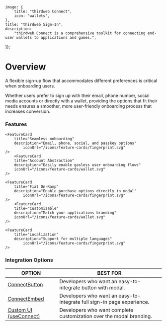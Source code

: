 
	image: {
		title: "thirdweb Connect",
		icon: "wallets",
	},
	title: "thirdweb Sign-In",
	description:
		"thirdweb Connect is a comprehensive toolkit for connecting end-user wallets to applications and games.",
});

# Overview

A flexible sign-up flow that accommodates different preferences is critical when onboarding users.

Whether users prefer to sign up with their email, phone number, social media accounts or directly with a wallet, providing the options that fit their needs ensures a smoother, more user-friendly onboarding process that increases conversion.

<DocImage src={connectModal} />

### Features

<div
	className="my-4 grid gap-2 md:grid-cols-2 lg:grid-cols-2 "
>
	<FeatureCard
		title="Wallet Support"
		description="350+ wallet providers supported"
		iconUrl="/icons/feature-cards/wallet.svg"
	/>

    <FeatureCard
    	title="Seamless onboarding"
    	description="Email, phone, social, and passkey options"
			iconUrl="/icons/feature-cards/fingerprint.svg"
    />
		<FeatureCard
		title="Account Abstraction"
		description="Easily enable gasless user onboarding flows"
		iconUrl="/icons/feature-cards/wallet.svg"
	/>

    <FeatureCard
    	title="Fiat On-Ramp"
    	description="Enable purchase options directly in modal"
			iconUrl="/icons/feature-cards/fingerprint.svg"
    />
		<FeatureCard
		title="Customizable"
		description="Match your applications branding"
		iconUrl="/icons/feature-cards/wallet.svg"
	/>

    <FeatureCard
    	title="Localization"
    	description="Support for multiple languages"
			iconUrl="/icons/feature-cards/fingerprint.svg"
    />

</div>

<DocImage src={customModal} />

### Integration Options

| OPTION                                               | BEST FOR                                                               |
| ---------------------------------------------------- | ---------------------------------------------------------------------- |
| [ConnectButton](/connect/sign-in/ConnectButton)      | Developers who want an easy-to-integrate button with modal.            |
| [ConnectEmbed](/connect/sign-in/ConnectEmbed)        | Developers who want an easy-to-integrate full sign-in page experience. |
| [Custom UI (useConnect)](/connect/sign-in/Custom-UI) | Developers who want complete customization over the modal branding.    |
